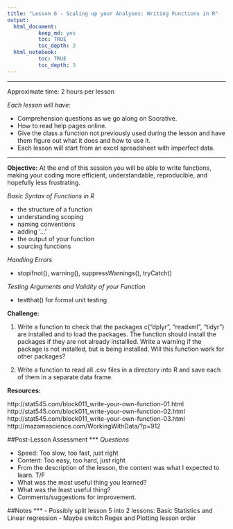 ```yaml
---
title: "Lesson 6 - Scaling up your Analyses: Writing Functions in R"
output: 
  html_document:
          keep_md: yes
          toc: TRUE
          toc_depth: 3
  html_notebook:
          toc: TRUE
          toc_depth: 3
---
```

***

Approximate time: 2 hours per lesson

 _Each lesson will have:_
 
 - Comprehension questions as we go along on Socrative.
 - How to read help pages online.
 - Give the class a function not previously used during the lesson and have them figure out what it does and how to use it.
 - Each lesson will start from an excel spreadsheet with imperfect data.

***
__Objective:__ At the end of this session you will be able to write functions, making your coding more efficient, understandable, reproducible, and hopefully less frustrating.


_Basic Syntax of Functions in R_

- the structure of a function
- understanding scoping
- naming conventions
- adding '...'
- the output of your function
- sourcing functions
  
_Handling Errors_

- stopifnot(), warning(), suppressWarnings(), tryCatch()

_Testing Arguments and Validity of your Function_

- testthat() for formal unit testing


__Challenge:__

1. Write a function to check that the packages c("dplyr", "readxml", "tidyr") are installed and to load the packages. The function should install the packages if they are not already installled. Write a warning if the package is not installed, but is being installed. Will this function work for other packages? 

2. Write a function to read all .csv files in a directory into R and save each of them in a separate data frame.

__Resources:__ 

http://stat545.com/block011_write-your-own-function-01.html     
http://stat545.com/block011_write-your-own-function-02.html     
http://stat545.com/block011_write-your-own-function-03.html     
http://mazamascience.com/WorkingWithData/?p=912


##Post-Lesson Assessment
***
_Questions_

- Speed: Too slow, too fast, just right
- Content: Too easy, too hard, just right
- From the description of the lesson, the content was what I expected to learn. T/F
- What was the most useful thing you learned?
- What was the least useful thing?
- Comments/suggestions for improvement.


##Notes
***
- Possibly split lesson 5 into 2 lessons: Basic Statistics and Linear regression
- Maybe switch Regex and Plotting lesson order